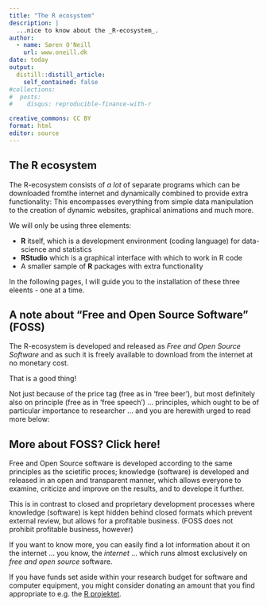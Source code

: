 ```yaml
---
title: "The R ecosystem"
description: |
  ...nice to know about the _R-ecosystem_.
author:
  - name: Søren O'Neill
    url: www.oneill.dk
date: today
output:
  distill::distill_article:
    self_contained: false
#collections:
#  posts:
#    disqus: reproducible-finance-with-r

creative_commons: CC BY
format: html
editor: source
---
```


## The R ecosystem

The R-ecosystem consists of *a lot* of separate programs which can be downloaded fromthe internet and dynamically combined to provide extra functionality: This encompasses everything from simple data manipulation to the creation of dynamic websites, graphical animations and much more.

We will only be using three elements:

-   **R** itself, which is a development environment (coding language) for  data-science and statistics
-   **RStudio** which is a graphical interface with which to work in R code
-   A smaller sample of **R** packages with extra functionality

In the following pages, I will guide you to the installation of these three eleents - one at a time.

## A note about "Free and Open Source Software" (FOSS)

The R-ecosystem is developed and released as *Free and Open Source Software* and as such it is freely available to download from the internet at no monetary cost.

That is a good thing! 

Not just because of the price tag (free as in 'free beer'), but most definitely also on principle (free as in 'free speech') ... principles, which ought to be of particular importance to researcher ... and you are herewith urged to read more below:

::: {.callout-tip collapse="true"}
## More about FOSS? Click here!

Free and Open Source software is developed according to the same principles as the scietific proces; knowledge (software) is developed and released in an open and transparent manner, which allows everyone to examine, criticize and improve on the results, and to develope it further.

This is in contrast to closed and proprietary development processes where knowledge (software) is kept hidden behind closed formats which prevent external review, but allows for a profitable business. (FOSS does not prohibit profitable business, however)

If you want to know more, you can easily find a lot information about it on the internet ... you know, the _internet_ ... which runs almost exclusively on *free and open source* software. 

If you have funds set aside within your research budget for software and computer equipment, you might consider donating an amount that you find appropriate to e.g. the [R projektet](https://www.r-project.org/foundation/donations.html).
:::


